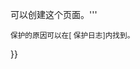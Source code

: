{{fmbox
|type=warning
|id=titleprotectedwarning
|image=none
|text='''警告：本页面已被保护，只有{{#switch:{{PROTECTIONLEVEL:create}}
 |sysop=管理员
 |templateeditor=管理員和模板編輯員
 |autoconfirmed=自动确认用户
 |#default=一些用户
 }}可以创建这个页面。'''<p><small>保护的原因可以在<span class="plainlinks">[{{fullurl:Special:Log|type=protect&page={{FULLPAGENAMEE}}}} 保护日志]</span>内找到。</small></p>
}}